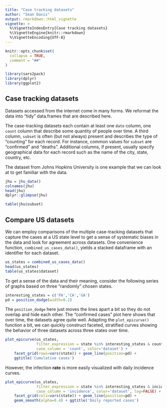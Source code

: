 ```yaml
---
title: "Case tracking datasets"
author: "Sean Davis"
output: rmarkdown::html_vignette
vignette: >
  %\VignetteIndexEntry{Case tracking datasets}
  %\VignetteEngine{knitr::rmarkdown}
  %\VignetteEncoding{UTF-8}
---
```


```r
knitr::opts_chunk$set(
  collapse = TRUE,
  comment = "##"
)
```

```r
library(sars2pack)
library(dplyr)
library(ggplot2)
```
## Case tracking datasets

Datasets accessed from the internet come in many forms. We reformat
the data into "tidy" data.frames that are described here.

The case-tracking datasets each contain at least one `date` column,
one `count` column that describe some quantity of people over
time. A third column, `subset` is often (but not always) present and
describes the type of "counting" for each record. For instance, common
values for `subset` are "confirmed" and "deaths". Additional columns,
if present, usually specify geographical data for each record such as
the name of the city, state, country, etc. 

The dataset from Johns Hopkins University is one example that we can
look at to get familiar with the data.

```r
jhu = jhu_data()
colnames(jhu)
head(jhu)
dplyr::glimpse(jhu)
```

```r
table(jhu$subset)
```

## Compare US datasets

We can employ comparisons of the multiple case-tracking datasets that
capture the cases at a US state level to get a sense of systematic
biases in the data and look for agreement across datasets. One
convenience function, `combined_us_cases_data()`, yields a stacked
dataframe with an identifier for each dataset.


```r
us_states = combined_us_cases_data()
head(us_states)
table(us_states$dataset)
```

To get a sense of the data and their meaning, consider the following
series of graphs based on three "randomly" chosen states.

```r
interesting_states = c('PA','CA','GA')
pd = position_dodge(width=0.2)
```
The `position_dodge` here just moves the lines apart a bit so they do
not overlap and hide each other. The "confirmed cases" plot here shows
that over time, the datasets agree quite well. Adapting the
`plot_epicurve()` function a bit, we can quickly construct faceted,
stratified curves showing the behavior of three datasets across three
states over time. 

```r
plot_epicurve(us_states,
              filter_expression = state %in% interesting_states & count>10,
              case_column = 'count', color='dataset') + 
    facet_grid(rows=vars(state)) + geom_line(position=pd) +
    ggtitle('Cumulative cases')
```

However, the infection **rate** is more easily visualized with daily
incidence curves. 

```r
plot_epicurve(us_states,
              filter_expression = state %in% interesting_states & incidence>10,
              case_column = 'incidence', color='dataset', log=FALSE) + 
    facet_grid(cols=vars(state)) + geom_line(position=pd) +
    geom_smooth(alpha=0.4) + ggtitle('Daily reported cases')
```


